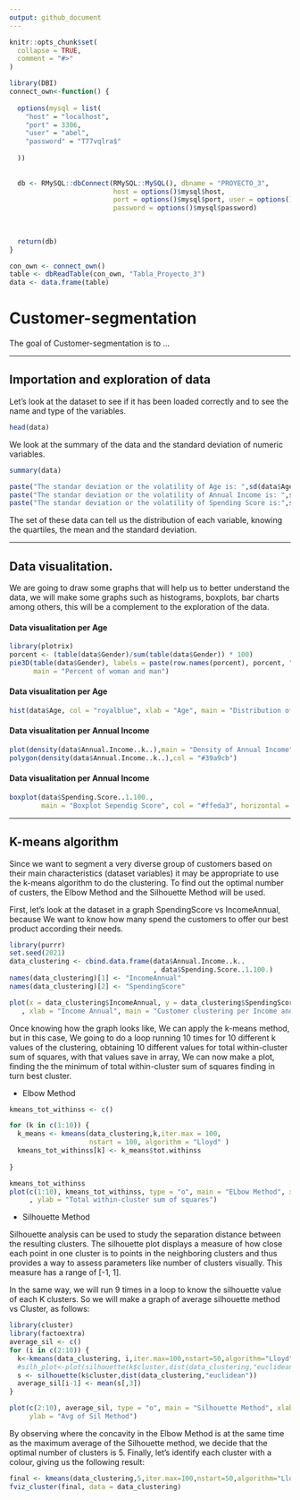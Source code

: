 ```yaml
---
output: github_document
---
```


<!-- README.md is generated from README.Rmd. Please edit that file -->

```r
knitr::opts_chunk$set(
  collapse = TRUE,
  comment = "#>"
)
```

```r
library(DBI)
connect_own<-function() {
  
  options(mysql = list(
    "host" = "localhost", 
    "port" = 3306,
    "user" = "abel",
    "password" = "T77vqlra$"
    
  ))
  
  
  db <- RMySQL::dbConnect(RMySQL::MySQL(), dbname = "PROYECTO_3",
                          host = options()$mysql$host, 
                          port = options()$mysql$port, user = options()$mysql$user, 
                          password = options()$mysql$password)  
  
  
  
  return(db)
}

con_own <- connect_own()
table <- dbReadTable(con_own, "Tabla_Proyecto_3")
data <- data.frame(table)
```

# Customer-segmentation

<!-- badges: start -->
<!-- badges: end -->

The goal of Customer-segmentation is to ...

***
## Importation and exploration of data

Let's look at the dataset to see if it has been loaded correctly and to see the name and type of the variables.


```r
head(data)
```


We look at the summary of the data and the standard deviation of numeric variables.

```r
summary(data)
```



```r

paste("The standar deviation or the volatility of Age is: ",sd(data$Age))
paste("The standar deviation or the volatility of Annual Income is: ",sd(data$Annual.Income..k..))
paste("The standar deviation or the volatility of Spending Score is:",sd(data$Spending.Score..1.100.))

```

The set of these data can tell us the distribution of each variable, knowing the quartiles, the mean and the standard deviation.

***
## Data visualitation.

We are going to draw some graphs that will help us to better understand the data, we will make some graphs such as histograms, boxplots, bar charts among others, this will be a complement to the exploration of the data.

#### Data visualitation per Age

```r

library(plotrix)
porcent <- (table(data$Gender)/sum(table(data$Gender)) * 100)
pie3D(table(data$Gender), labels = paste(row.names(porcent), porcent, "%"),
      main = "Percent of woman and man")
```


#### Data visualitation per Age

```r

hist(data$Age, col = "royalblue", xlab = "Age", main = "Distribution of Age ")


```


#### Data visualitation per Annual Income

```r
plot(density(data$Annual.Income..k..),main = "Density of Annual Income", xlab = "Income") 
polygon(density(data$Annual.Income..k..),col = "#39a9cb")


```



#### Data visualitation per Annual Income

```r


boxplot(data$Spending.Score..1.100., 
        main = "Boxplot Sependig Score", col = "#ffeda3", horizontal = TRUE)

```

***

## K-means algorithm

Since we want to segment a very diverse group of customers based on their main characteristics (dataset variables) it may be appropriate to use the k-means algorithm to do the clustering. To find out the optimal number of custers, the Elbow Method and the Silhouette Method will be used.


First, let's look at the dataset in a graph SpendingScore vs IncomeAnnual, because We want to know how many spend the customers to offer our  best product according their needs.

```r
library(purrr)
set.seed(2021)
data_clustering <- cbind.data.frame(data$Annual.Income..k..
                                    , data$Spending.Score..1.100.)
names(data_clustering)[1] <- "IncomeAnnual"
names(data_clustering)[2] <- "SpendingScore"

plot(x = data_clustering$IncomeAnnual, y = data_clustering$SpendingScore, ylab = "Spending Score"
   , xlab = "Income Annual", main = "Customer clustering per Income and Spend")


```


Once knowing how the graph looks like, We can apply the k-means method, but in this case, We going to do a loop running 10 times for 10 different k values of the clustering, obtaining 10 different values for total within-cluster sum of squares, with that values save in array, We can now make a plot, finding the the minimum of total within-cluster sum of squares  finding in turn best cluster.

* Elbow Method 

```r

kmeans_tot_withinss <- c()

for (k in c(1:10)) {
  k_means <- kmeans(data_clustering,k,iter.max = 100, 
                    nstart = 100, algorithm = "Lloyd" )
  kmeans_tot_withinss[k] <- k_means$tot.withinss
  
}

kmeans_tot_withinss
plot(c(1:10), kmeans_tot_withinss, type = "o", main = "ELbow Method", xlab = "Cluster"
     , ylab = "Total within-cluster sum of squares")

```


* Silhouette Method

Silhouette analysis can be used to study the separation distance between the resulting clusters. The silhouette plot displays a measure of how close each point in one cluster is to points in the neighboring clusters and thus provides a way to assess parameters like number of clusters visually. This measure has a range of [-1, 1].

In the same way, we will run 9 times in a loop to know the silhouette value of each K clusters. So we will make a graph of average silhouette method vs Cluster, as follows:

```r

library(cluster)
library(factoextra)
average_sil <- c()
for (i in c(2:10)) {
  k<-kmeans(data_clustering, i,iter.max=100,nstart=50,algorithm="Lloyd")
  #silh_plot<-plot(silhouette(k$cluster,dist(data_clustering,"euclidean")))
  s <- silhouette(k$cluster,dist(data_clustering,"euclidean"))
  average_sil[i-1] <- mean(s[,3])
}


```



```r


plot(c(2:10), average_sil, type = "o", main = "Silhouette Method", xlab = "Cluster",
     ylab = "Avg of Sil Method")
```


By observing where the concavity in the Elbow Method is at the same time as the maximum average of the Silhouette method, we decide that the optimal number of clusters is 5. Finally, let's identify each cluster with a colour, giving us the following result:

```r
final <- kmeans(data_clustering,5,iter.max=100,nstart=50,algorithm="Lloyd")
fviz_cluster(final, data = data_clustering)

```
